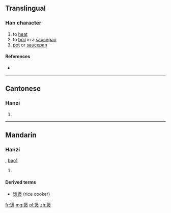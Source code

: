==Translingual==

===Han character===
{{Han char|rn=86|rad=火|as=09|sn=13|four=26809|canj=ODF}}
# to [[heat]]
# to [[boil]] in a [[saucepan]]
# [[pot]] or [[saucepan]]

====References====
* {{Han ref|kx=0678.161|dkj=19260|hdz=32218.150|uh=7172|ud=29042|bh=DE73|bd=56947}}

----

==Cantonese==

===Hanzi===
{{yue-hanzi|jyut=|y=bou1}}

# {{defn|lang=yue|sort=火09}}

----

==Mandarin==

===Hanzi===
{{cmn-hanzi|pin=[[bào]] ([[bao4]])|wg=pao<sup>4</sup>}}, [[bao1]]
# {{defn|lang=cmn|sort=火09}}

====Derived terms====
* [[饭煲]] (rice cooker)

[[fr:煲]]
[[mg:煲]]
[[pl:煲]]
[[zh:煲]]